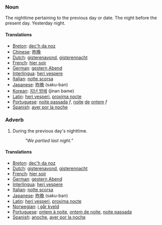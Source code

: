 === Noun ===

The nighttime pertaining to the previous day or date. The night before the present day.  Yesterday night.

==== Translations ====
*[[Breton]]: [[dec'h da noz]]
*[[Chinese]]: [[昨晚]]
*[[Dutch]]: [[gisterenavond]], [[gisterennacht]]
*[[French]]: [[hier soir]]
*[[German]]: [[gestern Abend]]
*[[Interlingua]]: [[heri vespere]]
*[[Italian]]: [[notte scorsa]]
*[[Japanese]]: [[昨晩]] (saku-ban)
*[[Korean]]: [[지난 밤에]] (jinan bame)
*[[Latin]]: [[heri vesperi]], [[proxima nocte]]
*[[Portuguese]]: [[noite passada]] ''f'', [[noite]] [[de]] [[ontem]] ''f''
*[[Spanish]]: [[ayer por la noche]]

=== Adverb ===

#During the previous day's nighttime.
#:''"We partied last night."''

==== Translations ====
*[[Breton]]: [[dec'h da noz]]
*[[Dutch]]: [[gisterenavond]], [[gisterennacht]]
*[[French]]: [[hier soir]]
*[[German]]: [[gestern Abend]]
*[[Interlingua]]: [[heri vespere]]
*[[Italian]]: [[notte scorsa]]
*[[Japanese]]: [[昨晩]] (saku-ban)
*[[Latin]]: [[heri vesperi]], [[proxima nocte]]
*[[Norwegian]]: [[i går kveld]]
*[[Portuguese]]: [[ontem à noite]], [[ontem de noite]], [[noite passada]]
*[[Spanish]]: [[anoche]], [[ayer por la noche]]